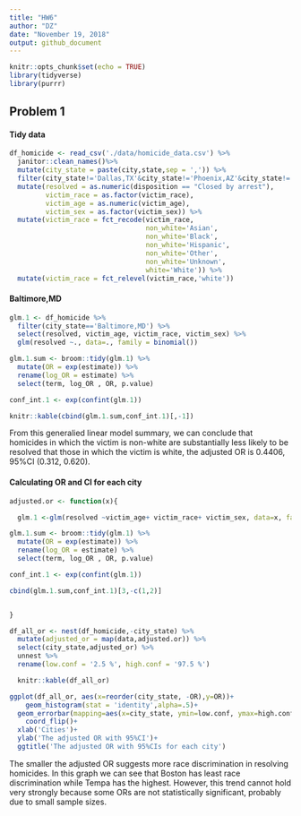 ```yaml
---
title: "HW6"
author: "DZ"
date: "November 19, 2018"
output: github_document
---
```


```r
knitr::opts_chunk$set(echo = TRUE)
library(tidyverse)
library(purrr)
```

## Problem 1

#### Tidy data
```r
df_homicide <- read_csv('./data/homicide_data.csv') %>%
  janitor::clean_names()%>%
  mutate(city_state = paste(city,state,sep = ',')) %>% 
  filter(city_state!='Dallas,TX'&city_state!='Phoenix,AZ'&city_state!='Kansas City,MO'&city_state!='Tulsa,AL') %>% 
  mutate(resolved = as.numeric(disposition == "Closed by arrest"),
         victim_race = as.factor(victim_race),
         victim_age = as.numeric(victim_age),
         victim_sex = as.factor(victim_sex)) %>% 
  mutate(victim_race = fct_recode(victim_race, 
                                  non_white='Asian',
                                  non_white='Black',
                                  non_white='Hispanic',
                                  non_white='Other',
                                  non_white='Unknown',
                                  white='White')) %>% 
  mutate(victim_race = fct_relevel(victim_race,'white'))
```

#### Baltimore,MD
```r
glm.1 <- df_homicide %>% 
  filter(city_state=='Baltimore,MD') %>% 
  select(resolved, victim_age, victim_race, victim_sex) %>% 
  glm(resolved ~., data=., family = binomial()) 

glm.1.sum <- broom::tidy(glm.1) %>% 
  mutate(OR = exp(estimate)) %>%
  rename(log_OR = estimate) %>%
  select(term, log_OR , OR, p.value) 

conf_int.1 <- exp(confint(glm.1))

knitr::kable(cbind(glm.1.sum,conf_int.1)[,-1])

```

From this generalied linear model summary, we can conclude that homicides in which the victim is non-white are substantially less likely to be resolved that those in which the victim is white, the adjusted OR is 0.4406, 95%CI (0.312, 0.620).

#### Calculating OR and CI for each city
```r
adjusted.or <- function(x){

  glm.1 <-glm(resolved ~victim_age+ victim_race+ victim_sex, data=x, family = binomial()) 

glm.1.sum <- broom::tidy(glm.1) %>% 
  mutate(OR = exp(estimate)) %>%
  rename(log_OR = estimate) %>%
  select(term, log_OR , OR, p.value) 

conf_int.1 <- exp(confint(glm.1))

cbind(glm.1.sum,conf_int.1)[3,-c(1,2)]


}

df_all_or <- nest(df_homicide,-city_state) %>% 
  mutate(adjusted_or = map(data,adjusted.or)) %>% 
  select(city_state,adjusted_or) %>%
  unnest %>% 
  rename(low.conf = '2.5 %', high.conf = '97.5 %') 

  knitr::kable(df_all_or)

ggplot(df_all_or, aes(x=reorder(city_state, -OR),y=OR))+
    geom_histogram(stat = 'identity',alpha=.5)+
  geom_errorbar(mapping=aes(x=city_state, ymin=low.conf, ymax=high.conf), width=0.1, size=1, color="black",alpha=.5)+
    coord_flip()+
  xlab('Cities')+
  ylab('The adjusted OR with 95%CI')+
  ggtitle('The adjusted OR with 95%CIs for each city')
```

The smaller the adjusted OR suggests more race discrimination in resolving homicides. In this graph we can see that Boston has least race discrimination while Tempa has the highest. However, this trend cannot hold very strongly because some ORs are not statistically significant, probably due to small sample sizes. 




